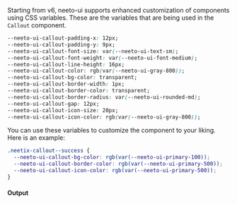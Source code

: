 Starting from v6, neeto-ui supports enhanced customization of components using
CSS variables. These are the variables that are being used in the `Callout`
component.

```css
--neeto-ui-callout-padding-x: 12px;
--neeto-ui-callout-padding-y: 9px;
--neeto-ui-callout-font-size: var(--neeto-ui-text-sm);
--neeto-ui-callout-font-weight: var(--neeto-ui-font-medium);
--neeto-ui-callout-line-height: 16px;
--neeto-ui-callout-color: rgb(var(--neeto-ui-gray-800));
--neeto-ui-callout-bg-color: transparent;
--neeto-ui-callout-border-width: 1px;
--neeto-ui-callout-border-color: transparent;
--neeto-ui-callout-border-radius: var(--neeto-ui-rounded-md);
--neeto-ui-callout-gap: 12px;
--neeto-ui-callout-icon-size: 20px;
--neeto-ui-callout-icon-color: rgb(var(--neeto-ui-gray-800));
```

You can use these variables to customize the component to your liking. Here is
an example:

```css
.neetix-callout--success {
  --neeto-ui-callout-bg-color: rgb(var(--neeto-ui-primary-100));
  --neeto-ui-callout-border-color: rgb(var(--neeto-ui-primary-500));
  --neeto-ui-callout-icon-color: rgb(var(--neeto-ui-primary-500));
}
```

#### Output
